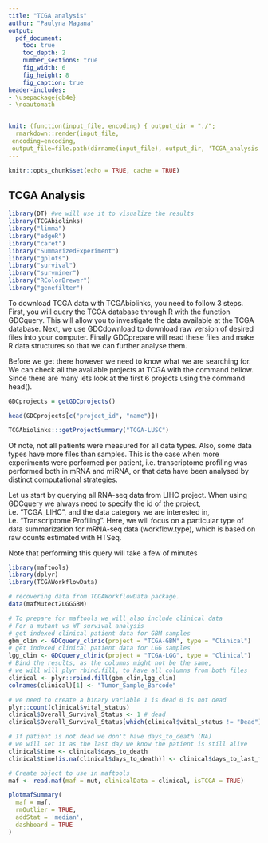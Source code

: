 ```yaml
---
title: "TCGA analysis"
author: "Paulyna Magana"
output:
  pdf_document:
    toc: true
    toc_depth: 2
    number_sections: true
    fig_width: 6
    fig_height: 8
    fig_caption: true
header-includes:
- \usepackage{gb4e}
- \noautomath


knit: (function(input_file, encoding) { output_dir = "./";
  rmarkdown::render(input_file,
 encoding=encoding,
 output_file=file.path(dirname(input_file), output_dir, 'TCGA_analysis'))})
---
```


```r
knitr::opts_chunk$set(echo = TRUE, cache = TRUE)
```

## TCGA Analysis

```r
library(DT) #we will use it to visualize the results
library(TCGAbiolinks)
library("limma")
library("edgeR")
library("caret")
library("SummarizedExperiment")
library("gplots")
library("survival")
library("survminer")
library("RColorBrewer")
library("genefilter")
```

To download TCGA data with TCGAbiolinks, you need to follow 3 steps. First, you will query the TCGA database through R with the function GDCquery. This will allow you to investigate the data available at the TCGA database. Next, we use GDCdownload to download raw version of desired files into your computer. Finally GDCprepare will read these files and make R data structures so that we can further analyse them.

Before we get there however we need to know what we are searching for. We can check all the available projects at TCGA with the command bellow. Since there are many lets look at the first 6 projects using the command head().


```r
GDCprojects = getGDCprojects()

head(GDCprojects[c("project_id", "name")])
```


```r
TCGAbiolinks:::getProjectSummary("TCGA-LUSC")
```

Of note, not all patients were measured for all data types. Also, some data types have more files than samples. This is the case when more experiments were performed per patient, i.e. transcriptome profiling was performed both in mRNA and miRNA, or that data have been analysed by distinct computational strategies.

Let us start by querying all RNA-seq data from LIHC project. When using GDCquery we always need to specify the id of the project, i.e. “TCGA_LIHC”, and the data category we are interested in, i.e. “Transcriptome Profiling”. Here, we will focus on a particular type of data summarization for mRNA-seq data (workflow.type), which is based on raw counts estimated with HTSeq.

Note that performing this query will take a few of minutes




```r
library(maftools)
library(dplyr)
library(TCGAWorkflowData)

# recovering data from TCGAWorkflowData package.
data(mafMutect2LGGGBM)

# To prepare for maftools we will also include clinical data
# For a mutant vs WT survival analysis 
# get indexed clinical patient data for GBM samples
gbm_clin <- GDCquery_clinic(project = "TCGA-GBM", type = "Clinical")
# get indexed clinical patient data for LGG samples
lgg_clin <- GDCquery_clinic(project = "TCGA-LGG", type = "Clinical")
# Bind the results, as the columns might not be the same,
# we will will plyr rbind.fill, to have all columns from both files
clinical <- plyr::rbind.fill(gbm_clin,lgg_clin)
colnames(clinical)[1] <- "Tumor_Sample_Barcode"

# we need to create a binary variable 1 is dead 0 is not dead
plyr::count(clinical$vital_status)
clinical$Overall_Survival_Status <- 1 # dead
clinical$Overall_Survival_Status[which(clinical$vital_status != "Dead")] <- 0

# If patient is not dead we don't have days_to_death (NA)
# we will set it as the last day we know the patient is still alive
clinical$time <- clinical$days_to_death
clinical$time[is.na(clinical$days_to_death)] <- clinical$days_to_last_follow_up[is.na(clinical$days_to_death)]

# Create object to use in maftools
maf <- read.maf(maf = mut, clinicalData = clinical, isTCGA = TRUE)


```




```r
plotmafSummary(
  maf = maf,
  rmOutlier = TRUE,
  addStat = 'median',
  dashboard = TRUE
)
```



